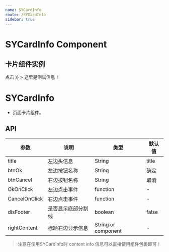```yaml
---
name: SYCardInfo
route: /SYCardInfo
sidebar: true
---
```



# SYCardInfo Component

## 卡片组件实例

<Playground>
    <SyCardInfo
        title='小宝贝'
        btnOk='抚摸'
        btnCancel='暴扣'
        disFooter
        rightContent={(
            <div>
            <span>点击</span>
            <Icon type='right' style={{ color: '#4A90E2' }} />
            </div>
        )}
    >
        这里是测试信息！
    </SyCardInfo>

</Playground>


# SYCardInfo

- 页面卡片组件。

## API

| 参数 | 说明 | 类型 | 默认值 |
| --- | --- | --- | --- |
| title | 左边头信息 | String | title |
| btnOk | 左边按钮名称 | String | 确定 |
| btnCancel | 右边按钮名称 | String | 取消 |
| OkOnClick | 左边点击事件 | function | - |
| CancelOnClick |  右边点击事件 | function | - |
| disFooter | 是否显示底部分割线 | boolean | false |
| rightContent | 标题右边显示信息 | String or component | - |

> 注意在使用SYCardInfo时 content info 信息可以直接使用组件包裹即可！

